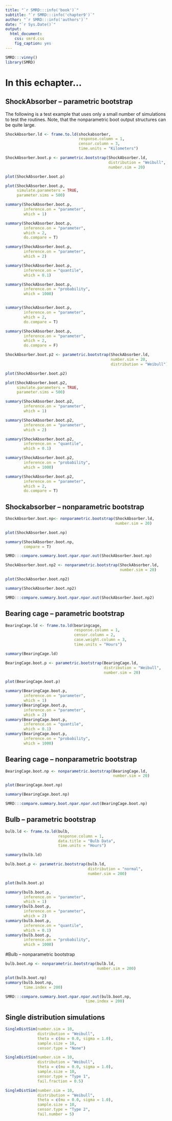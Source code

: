 ```yaml
---
title: "`r SMRD:::info('book')`"
subtitle: "`r SMRD:::info('chapter9')`"
author: "`r SMRD:::info('authors')`"
date: "`r Sys.Date()`"
output: 
  html_document:
    css: smrd.css
    fig_caption: yes
---
```


```r
SMRD:::vinny()
library(SMRD)
```

# In this echapter...

## ShockAbsorber -- parametric bootstrap

The following is a test example that uses only a small number of simulations to test the routines. Note, that the nonparametric boot output structures can be quite large.

```r
ShockAbsorber.ld <- frame.to.ld(shockabsorber,
                                response.column = 1,
                                censor.column = 3,
                                time.units = "Kilometers")

ShockAbsorber.boot.p <- parametric.bootstrap(ShockAbsorber.ld,
                                             distribution = "Weibull",
                                             number.sim = 20)

plot(ShockAbsorber.boot.p)

plot(ShockAbsorber.boot.p, 
     simulate.parameters = TRUE, 
     parameter.sims = 500)

summary(ShockAbsorber.boot.p,
        inference.on = "parameter", 
        which = 1)

summary(ShockAbsorber.boot.p,
        inference.on = "parameter", 
        which = 2,
        do.compare = T)

summary(ShockAbsorber.boot.p,
        inference.on = "parameter", 
        which = 2)

summary(ShockAbsorber.boot.p,
        inference.on = "quantile",
        which = 0.1)

summary(ShockAbsorber.boot.p,
        inference.on = "probability", 
        which = 1000)


summary(ShockAbsorber.boot.p,
        inference.on = "parameter", 
        which = 2,
        do.compare = T)

summary(ShockAbsorber.boot.p,
        inference.on = "parameter", 
        which = 2,
        do.compare = F)
```

```r
ShockAbsorber.boot.p2 <- parametric.bootstrap(ShockAbsorber.ld,
                                              number.sim = 20,
                                              distribution = "Weibull")

plot(ShockAbsorber.boot.p2)

plot(ShockAbsorber.boot.p2, 
     simulate.parameters = TRUE, 
     parameter.sims = 500)

summary(ShockAbsorber.boot.p2,
        inference.on = "parameter", 
        which = 1)

summary(ShockAbsorber.boot.p2,
        inference.on = "parameter", 
        which = 2)

summary(ShockAbsorber.boot.p2,
        inference.on = "quantile", 
        which = 0.1)

summary(ShockAbsorber.boot.p2,
        inference.on = "probability", 
        which = 1000)

summary(ShockAbsorber.boot.p2,
        inference.on = "parameter", 
        which = 2,
        do.compare = T)
```

## Shockabsorber -- nonparametric bootstrap

```r
ShockAbsorber.boot.np<- nonparametric.bootstrap(ShockAbsorber.ld,
                                                number.sim = 20)

plot(ShockAbsorber.boot.np)

summary(ShockAbsorber.boot.np, 
        compare = T)

SMRD:::compare.summary.boot.npar.npar.out(ShockAbsorber.boot.np)
```

```r
ShockAbsorber.boot.np2 <- nonparametric.bootstrap(ShockAbsorber.ld,
                                                  number.sim = 20)

plot(ShockAbsorber.boot.np2)

summary(ShockAbsorber.boot.np2)

SMRD:::compare.summary.boot.npar.npar.out(ShockAbsorber.boot.np2)
```

## Bearing cage  -- parametric bootstrap

```r
BearingCage.ld <- frame.to.ld(bearingcage,
                              response.column = 1, 
                              censor.column = 2, 
                              case.weight.column = 3,
                              time.units = "Hours")

summary(BearingCage.ld)

BearingCage.boot.p <- parametric.bootstrap(BearingCage.ld,
                                           distribution = "Weibull",
                                           number.sim = 20)

plot(BearingCage.boot.p)

summary(BearingCage.boot.p,
        inference.on = "parameter", 
        which = 1)
summary(BearingCage.boot.p,
        inference.on = "parameter", 
        which = 2)
summary(BearingCage.boot.p,
        inference.on = "quantile", 
        which = 0.1)
summary(BearingCage.boot.p,
        inference.on = "probability", 
        which = 1000)
```

## Bearing cage -- nonparametric bootstrap

```r
BearingCage.boot.np <- nonparametric.bootstrap(BearingCage.ld,
                                               number.sim = 20)

plot(BearingCage.boot.np)

summary(BearingCage.boot.np)

SMRD:::compare.summary.boot.npar.npar.out(BearingCage.boot.np)
```

## Bulb -- parametric bootstrap

```r
bulb.ld <- frame.to.ld(bulb,
                       response.column = 1,
                       data.title = "Bulb Data",
                       time.units = "Hours")

summary(bulb.ld)

bulb.boot.p <- parametric.bootstrap(bulb.ld,
                                    distribution = "normal",
                                    number.sim = 200)

plot(bulb.boot.p)

summary(bulb.boot.p,
        inference.on = "parameter", 
        which = 1)
summary(bulb.boot.p,
        inference.on = "parameter", 
        which = 2)
summary(bulb.boot.p,
        inference.on = "quantile", 
        which = 0.1)
summary(bulb.boot.p,
        inference.on = "probability", 
        which = 1000)
```

#Bulb -- nonparametric bootstrap

```r
bulb.boot.np <- nonparametric.bootstrap(bulb.ld,
                                        number.sim = 200)

plot(bulb.boot.np)
summary(bulb.boot.np,
        time.index = 200)

SMRD:::compare.summary.boot.npar.npar.out(bulb.boot.np,
                                   time.index = 200)
```

## Single distribution simulations

```r
SingleDistSim(number.sim = 10,
              distribution = "Weibull",
              theta = c(mu = 0.0, sigma = 1.0),
              sample.size = 10,
              censor.type = "None")

SingleDistSim(number.sim = 10,
              distribution = "Weibull",
              theta = c(mu = 0.0, sigma = 1.0),
              sample.size = 10,
              censor.type = "Type 1", 
              fail.fraction = 0.5)

SingleDistSim(number.sim = 10,
              distribution = "Weibull",
              theta = c(mu = 0.0, sigma = 1.0),
              sample.size = 10,
              censor.type = "Type 2",
              fail.number = 5)
```
